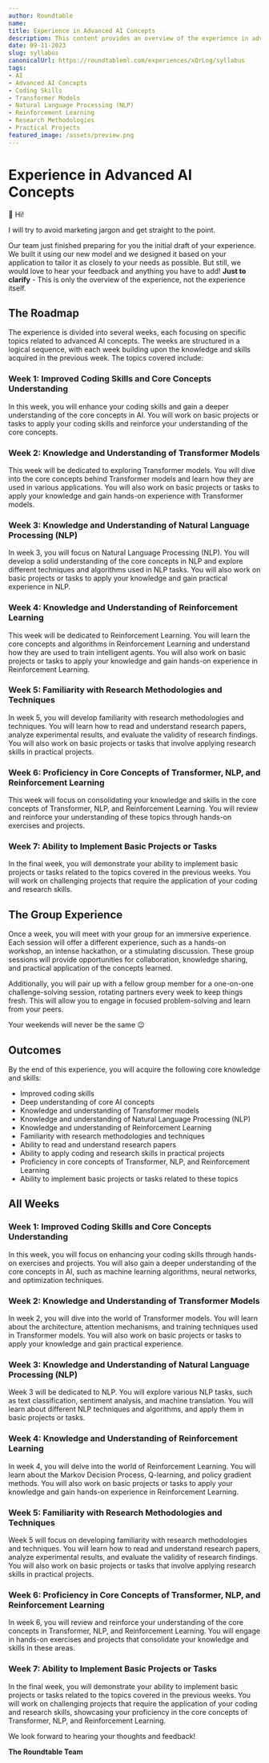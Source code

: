 ```yaml
---
author: Roundtable
name: 
title: Experience in Advanced AI Concepts
description: This content provides an overview of the experience in advanced AI concepts, including topics such as coding skills, Transformer models, Natural Language Processing (NLP), Reinforcement Learning, research methodologies, and practical project implementation. By the end of this experience, participants will acquire a deep understanding of core AI concepts and develop proficiency in Transformer, NLP, and Reinforcement Learning.
date: 09-11-2023
slug: syllabus
canonicalUrl: https://roundtableml.com/experiences/xQrLog/syllabus
tags:
- AI
- Advanced AI Concepts
- Coding Skills
- Transformer Models
- Natural Language Processing (NLP)
- Reinforcement Learning
- Research Methodologies
- Practical Projects
featured_image: /assets/preview.png
---
```


# Experience in Advanced AI Concepts

👋 Hi! 

I will try to avoid marketing jargon and get straight to the point.

Our team just finished preparing for you the initial draft of your experience. We built it using our new model and we designed it based on your application to tailor it as closely to your needs as possible. But still, we would love to hear your feedback and anything you have to add! **Just to clarify** - This is only the overview of the experience, not the experience itself.

## The Roadmap

The experience is divided into several weeks, each focusing on specific topics related to advanced AI concepts. The weeks are structured in a logical sequence, with each week building upon the knowledge and skills acquired in the previous week. The topics covered include:

### Week 1: Improved Coding Skills and Core Concepts Understanding
In this week, you will enhance your coding skills and gain a deeper understanding of the core concepts in AI. You will work on basic projects or tasks to apply your coding skills and reinforce your understanding of the core concepts.

### Week 2: Knowledge and Understanding of Transformer Models
This week will be dedicated to exploring Transformer models. You will dive into the core concepts behind Transformer models and learn how they are used in various applications. You will also work on basic projects or tasks to apply your knowledge and gain hands-on experience with Transformer models.

### Week 3: Knowledge and Understanding of Natural Language Processing (NLP)
In week 3, you will focus on Natural Language Processing (NLP). You will develop a solid understanding of the core concepts in NLP and explore different techniques and algorithms used in NLP tasks. You will also work on basic projects or tasks to apply your knowledge and gain practical experience in NLP.

### Week 4: Knowledge and Understanding of Reinforcement Learning
This week will be dedicated to Reinforcement Learning. You will learn the core concepts and algorithms in Reinforcement Learning and understand how they are used to train intelligent agents. You will also work on basic projects or tasks to apply your knowledge and gain hands-on experience in Reinforcement Learning.

### Week 5: Familiarity with Research Methodologies and Techniques
In week 5, you will develop familiarity with research methodologies and techniques. You will learn how to read and understand research papers, analyze experimental results, and evaluate the validity of research findings. You will also work on basic projects or tasks that involve applying research skills in practical projects.

### Week 6: Proficiency in Core Concepts of Transformer, NLP, and Reinforcement Learning
This week will focus on consolidating your knowledge and skills in the core concepts of Transformer, NLP, and Reinforcement Learning. You will review and reinforce your understanding of these topics through hands-on exercises and projects.

### Week 7: Ability to Implement Basic Projects or Tasks
In the final week, you will demonstrate your ability to implement basic projects or tasks related to the topics covered in the previous weeks. You will work on challenging projects that require the application of your coding and research skills.

## The Group Experience

Once a week, you will meet with your group for an immersive experience. Each session will offer a different experience, such as a hands-on workshop, an intense hackathon, or a stimulating discussion. These group sessions will provide opportunities for collaboration, knowledge sharing, and practical application of the concepts learned.

Additionally, you will pair up with a fellow group member for a one-on-one challenge-solving session, rotating partners every week to keep things fresh. This will allow you to engage in focused problem-solving and learn from your peers.

Your weekends will never be the same 😉

## Outcomes

By the end of this experience, you will acquire the following core knowledge and skills:

- Improved coding skills
- Deep understanding of core AI concepts
- Knowledge and understanding of Transformer models
- Knowledge and understanding of Natural Language Processing (NLP)
- Knowledge and understanding of Reinforcement Learning
- Familiarity with research methodologies and techniques
- Ability to read and understand research papers
- Ability to apply coding and research skills in practical projects
- Proficiency in core concepts of Transformer, NLP, and Reinforcement Learning
- Ability to implement basic projects or tasks related to these topics

## All Weeks

### Week 1: Improved Coding Skills and Core Concepts Understanding
In this week, you will focus on enhancing your coding skills through hands-on exercises and projects. You will also gain a deeper understanding of the core concepts in AI, such as machine learning algorithms, neural networks, and optimization techniques.

### Week 2: Knowledge and Understanding of Transformer Models
In week 2, you will dive into the world of Transformer models. You will learn about the architecture, attention mechanisms, and training techniques used in Transformer models. You will also work on basic projects or tasks to apply your knowledge and gain practical experience.

### Week 3: Knowledge and Understanding of Natural Language Processing (NLP)
Week 3 will be dedicated to NLP. You will explore various NLP tasks, such as text classification, sentiment analysis, and machine translation. You will learn about different NLP techniques and algorithms, and apply them in basic projects or tasks.

### Week 4: Knowledge and Understanding of Reinforcement Learning
In week 4, you will delve into the world of Reinforcement Learning. You will learn about the Markov Decision Process, Q-learning, and policy gradient methods. You will also work on basic projects or tasks to apply your knowledge and gain hands-on experience in Reinforcement Learning.

### Week 5: Familiarity with Research Methodologies and Techniques
Week 5 will focus on developing familiarity with research methodologies and techniques. You will learn how to read and understand research papers, analyze experimental results, and evaluate the validity of research findings. You will also work on basic projects or tasks that involve applying research skills in practical projects.

### Week 6: Proficiency in Core Concepts of Transformer, NLP, and Reinforcement Learning
In week 6, you will review and reinforce your understanding of the core concepts in Transformer, NLP, and Reinforcement Learning. You will engage in hands-on exercises and projects that consolidate your knowledge and skills in these areas.

### Week 7: Ability to Implement Basic Projects or Tasks
In the final week, you will demonstrate your ability to implement basic projects or tasks related to the topics covered in the previous weeks. You will work on challenging projects that require the application of your coding and research skills, showcasing your proficiency in the core concepts of Transformer, NLP, and Reinforcement Learning.

We look forward to hearing your thoughts and feedback!

**The Roundtable Team**